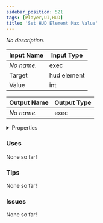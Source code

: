 ```yaml
---
sidebar_position: 521
tags: [Player,UI,HUD]
title: 'Set HUD Element Max Value'
---
```


*No description.*




<EsbSvg />

| Input Name | Input Type |
|-----------|-----------|
| *No name.* | exec |
| Target | hud element |
| Value | int |

| Output Name | Output Type |
|-----------|-----------|
| *No name.* | exec |


<details>
  <summary>Properties</summary>
  <div>
    <div>
    <table>
      <thead>
        <tr>
          <th>Is beta required?</th>
          <th>❌</th>
        </tr>
        <tr>
          <th>Is this chip a trolling risk?</th>
          <th>❌</th>
        </tr>
        <tr>
          <th>Is this chip a role assignment risk?</th>
          <th>❌</th>
        </tr>
        <tr>
          <th>Chip UUID</th>
          <th>f258d689-3341-4383-a8f1-73ab7b2f37a1</th>
        </tr>
      </thead>
    </table>
    </div>
  </div>
</details>

### Uses

None so far!

### Tips

None so far!

### Issues

None so far!